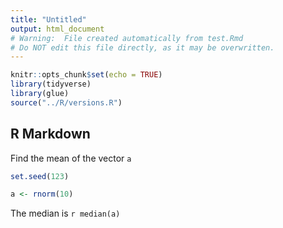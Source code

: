 ```yaml
---
title: "Untitled"
output: html_document
# Warning:  File created automatically from test.Rmd
# Do NOT edit this file directly, as it may be overwritten.
---
```


```r
knitr::opts_chunk$set(echo = TRUE)
library(tidyverse)
library(glue)
source("../R/versions.R")
```

## R Markdown

Find the mean of the vector `a`

```r
set.seed(123)
```


```r
a <- rnorm(10)
```


The median is `r median(a)`





